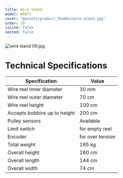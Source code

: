 ```yaml
---
title: Wire Stand
model: WS071
cover: "@assets/product_thumbs/wire-stand.jpg"
order: 19
isLine: false
nested: false
---
```



<ProductTabs />

![wire stand 09.jpg](@assets/article_images/wire-stand/wire-stand-09.jpg)

# Technical Specifications

| Specification                | Value            |
| ---------------------------- | ---------------- |
| Wire reel inner diameter     | 30 mm            |
| Wire reel outer diameter     | 70 cm            |
| Wire reel height             | 100 cm           |
| Accepts bobbins up to height | 200 cm           |
| Pulley sensors               | Available        |
| Limit switch                 | for empty reel   |
| Encoder                      | for over tension |
| Total weight                 | 185 kg           |
| Overall height               | 260 cm           |
| Overall length               | 144 cm           |
| Overall width                | 74 cm            |
